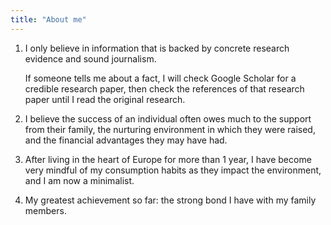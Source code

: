 ```yaml
---
title: "About me"
---
```


1.  I only believe in information that is backed by concrete research evidence and sound journalism.

    If someone tells me about a fact, I will check Google Scholar for a credible research paper, then check the references of that research paper until I read the original research.

2.  I believe the success of an individual often owes much to the support from their family, the nurturing environment in which they were raised, and the financial advantages they may have had.

3.  After living in the heart of Europe for more than 1 year, I have become very mindful of my consumption habits as they impact the environment, and I am now a minimalist.

4.  My greatest achievement so far: the strong bond I have with my family members.
